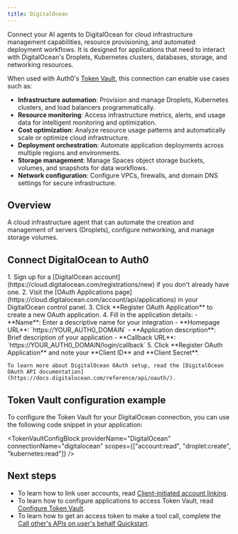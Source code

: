 ```yaml
---
title: DigitalOcean
---
```



Connect your AI agents to DigitalOcean for cloud infrastructure management capabilities, resource provisioning, and automated deployment workflows. It is designed for applications that need to interact with DigitalOcean's Droplets, Kubernetes clusters, databases, storage, and networking resources.

When used with Auth0's [Token Vault](https://auth0-genai.mintlify.app/intro/token-vault), this connection can enable use cases such as:
- **Infrastructure automation**: Provision and manage Droplets, Kubernetes clusters, and load balancers programmatically.
- **Resource monitoring**: Access infrastructure metrics, alerts, and usage data for intelligent monitoring and optimization.
- **Cost optimization**: Analyze resource usage patterns and automatically scale or optimize cloud infrastructure.
- **Deployment orchestration**: Automate application deployments across multiple regions and environments.
- **Storage management**: Manage Spaces object storage buckets, volumes, and snapshots for data workflows.
- **Network configuration**: Configure VPCs, firewalls, and domain DNS settings for secure infrastructure.

## Overview

A cloud infrastructure agent that can automate the creation and management of servers (Droplets), configure networking, and manage storage volumes.

## Connect DigitalOcean to Auth0

<Steps>
  <Step title="DigitalOcean setup">
    1. Sign up for a [DigitalOcean account](https://cloud.digitalocean.com/registrations/new) if you don't already have one.
    2. Visit the [OAuth Applications page](https://cloud.digitalocean.com/account/api/applications) in your DigitalOcean control panel.
    3. Click **Register OAuth Application** to create a new OAuth application.
    4. Fill in the application details:
       - **Name**: Enter a descriptive name for your integration
       - **Homepage URL**: `https://YOUR_AUTH0_DOMAIN`
       - **Application description**: Brief description of your application
       - **Callback URL**: `https://YOUR_AUTH0_DOMAIN/login/callback`
       <FindDomainInfoBlock />
    5. Click **Register OAuth Application** and note your **Client ID** and **Client Secret**.

    To learn more about DigitalOcean OAuth setup, read the [DigitalOcean OAuth API documentation](https://docs.digitalocean.com/reference/api/oauth/).
  </Step>
  <Step title="Auth0 setup">
    <Auth0SetupBlock providerName="DigitalOcean" scopesName="Scopes" allowFreeFormScopes={true} />
  </Step>
</Steps>

<IntegrationInfoBlock providerName="DigitalOcean" />

## Token Vault configuration example

To configure the Token Vault for your DigitalOcean connection, you can use the following code snippet in your application:

<TokenVaultConfigBlock 
  providerName="DigitalOcean"
  connectionName="digitalocean"
  scopes={["account:read", "droplet:create", "kubernetes:read"]}
/>

## Next steps
- To learn how to link user accounts, read [Client-initiated account linking](https://auth0.com/ai/docs/guides/client-initiated-account-linking). 
- To learn how to configure applications to access Token Vault, read [Configure Token Vault](https://auth0.com/docs/secure/tokens/token-vault/configure-token-vault).
- To learn how to get an access token to make a tool call, complete the [Call other's APIs on user's behalf Quickstart](https://auth0.com/ai/docs/get-started/call-others-apis-on-users-behalf).
